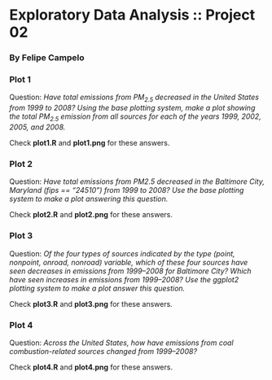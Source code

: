 Exploratory Data Analysis :: Project 02
==========
### By Felipe Campelo

### Plot 1
Question: *Have total emissions from $PM_{2.5}$ decreased in the United States from 1999 to 2008? Using the base plotting system, make a plot showing the total $PM_{2.5}$ emission from all sources for each of the years 1999, 2002, 2005, and 2008.*

Check **plot1.R** and **plot1.png** for these answers.

### Plot 2
Question: *Have total emissions from PM2.5 decreased in the Baltimore City, Maryland 
(fips == "24510") from 1999 to 2008? Use the base plotting system to make a plot 
answering this question.*

Check **plot2.R** and **plot2.png** for these answers.

### Plot 3
Question: *Of the four types of sources indicated by the type (point, nonpoint, onroad, nonroad) variable, which of these four sources have seen decreases in emissions from 1999–2008 for Baltimore City? Which have seen increases in emissions from 1999–2008? Use the ggplot2 plotting system to make a plot answer this question.*

Check **plot3.R** and **plot3.png** for these answers.

### Plot 4
Question: *Across the United States, how have emissions from coal combustion-related sources changed from 1999–2008?*

Check **plot4.R** and **plot4.png** for these answers.